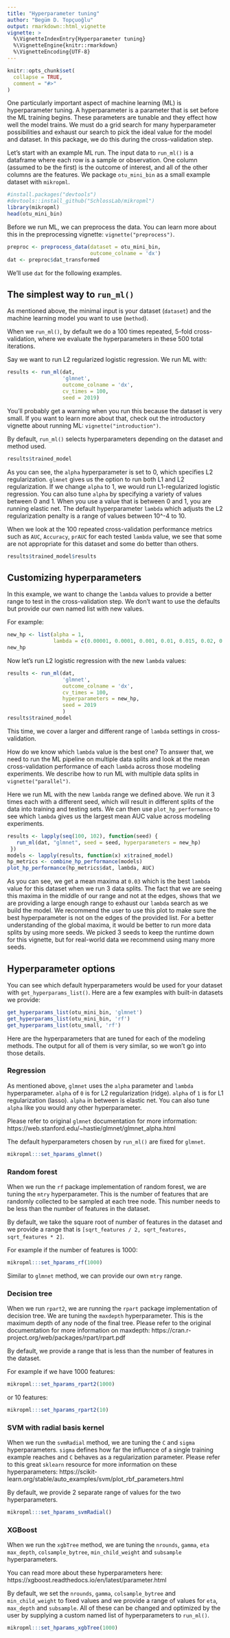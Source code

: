 ```yaml
---
title: "Hyperparameter tuning"
author: "Begüm D. Topçuoğlu"
output: rmarkdown::html_vignette
vignette: >
  %\VignetteIndexEntry{Hyperparameter tuning}
  %\VignetteEngine{knitr::rmarkdown}
  %\VignetteEncoding{UTF-8}
---
```


```r
knitr::opts_chunk$set(
  collapse = TRUE,
  comment = "#>"
)
```

One particularly important aspect of machine learning (ML) is hyperparameter tuning. 
A hyperparameter is a parameter that is set before the ML training begins. 
These parameters are tunable and they effect how well the model trains.
We must do a grid search for many hyperparameter possibilities and exhaust our search to pick the ideal value for the model and dataset. 
In this package, we do this during the cross-validation step.

Let's start with an example ML run. 
The input data to `run_ml()` is a dataframe where each row is a sample or observation.
One column (assumed to be the first) is the outcome of interest,
and all of the other columns are the features.
We package `otu_mini_bin` as a small example dataset with `mikropml`.

```r
#install.packages("devtools")
#devtools::install_github("SchlossLab/mikropml")
library(mikropml)
head(otu_mini_bin)
```

Before we run ML, we can preprocess the data. 
You can learn more about this in the preprocessing vignette: `vignette("preprocess")`.

```r
preproc <- preprocess_data(dataset = otu_mini_bin,
                           outcome_colname = 'dx')
dat <- preproc$dat_transformed
```

We'll use `dat` for the following examples.

## The simplest way to `run_ml()`

As mentioned above, the minimal input is your dataset (`dataset`) and the machine learning model you want to use (`method`).

When we `run_ml()`, by default we do a 100 times repeated, 5-fold cross-validation, 
where we evaluate the hyperparameters in these 500 total iterations.

Say we want to run L2 regularized logistic regression. We run ML with:

```r
results <- run_ml(dat,
                  'glmnet',
                  outcome_colname = 'dx',
                  cv_times = 100, 
                  seed = 2019)
```

You'll probably get a warning when you run this because the dataset is very small. If you want to learn more about that, check out the introductory vignette about running ML: `vignette("introduction")`.

By default, `run_ml()` selects hyperparameters depending on the dataset and method used.

```r
results$trained_model
```

As you can see, the `alpha` hyperparameter is set to 0, which specifies L2 regularization.
`glmnet` gives us the option to run both L1 and L2 regularization.
If we change `alpha` to 1, we would run L1-regularized logistic regression. 
You can also tune `alpha` by specifying a variety of values between 0 and 1. 
When you use a value that is between 0 and 1, you are running elastic net.
The default hyperparameter `lambda` which adjusts the L2 regularization penalty is a range of values between 10^-4 to 10. 

When we look at the 100 repeated cross-validation performance metrics such as 
`AUC`, `Accuracy`, `prAUC` for each tested `lambda` value, 
we see that some are not appropriate for this dataset and some do better than others. 

```r
results$trained_model$results
```

## Customizing hyperparameters

In this example, we want to change the `lambda` values to provide a better range to test in the cross-validation step. 
We don't want to use the defaults but provide our own named list with new values. 

For example:

```r
new_hp <- list(alpha = 1, 
               lambda = c(0.00001, 0.0001, 0.001, 0.01, 0.015, 0.02, 0.025, 0.03, 0.04, 0.05, 0.06, 0.1))
new_hp
```

Now let's run L2 logistic regression with the new `lambda` values:

```r
results <- run_ml(dat,
                  'glmnet',
                  outcome_colname = 'dx',
                  cv_times = 100,
                  hyperparameters = new_hp,
                  seed = 2019
                  )
results$trained_model
```

This time, we cover a larger and different range of `lambda` settings in cross-validation. 

How do we know which `lambda` value is the best one? 
To answer that, we need to run the ML pipeline on multiple data splits 
and look at the mean cross-validation performance of each `lambda` across those modeling experiments. 
We describe how to run ML with multiple data splits in `vignette("parallel")`.

Here we run ML with the new `lambda` range we defined above. 
We run it 3 times each with a different seed, which will result in different
splits of the data into training and testing sets.
We can then use `plot_hp_performance` to see which `lambda` gives us the largest mean AUC value across modeling experiments. 


```r
results <- lapply(seq(100, 102), function(seed) {
   run_ml(dat, "glmnet", seed = seed, hyperparameters = new_hp)
 })
models <- lapply(results, function(x) x$trained_model)
hp_metrics <- combine_hp_performance(models)
plot_hp_performance(hp_metrics$dat, lambda, AUC)
```

As you can see, we get a mean maxima at `0.03` which is the best `lambda` value 
for this dataset when we run 3 data splits. 
The fact that we are seeing this maxima in the middle of our range and not at the edges, 
shows that we are providing a large enough range to exhaust our `lambda` search 
as we build the model.
We recommend the user to use this plot to make sure the best hyperparameter 
is not on the edges of the provided list. 
For a better understanding of the global maxima, 
it would be better to run more data splits by using more seeds. 
We picked 3 seeds to keep the runtime down for this vignette,
but for real-world data we recommend using many more seeds.

## Hyperparameter options

You can see which default hyperparameters would be used for your dataset with `get_hyperparams_list()`. 
Here are a few examples with built-in datasets we provide:

```r
get_hyperparams_list(otu_mini_bin, 'glmnet')
get_hyperparams_list(otu_mini_bin, 'rf')
get_hyperparams_list(otu_small, 'rf')
```

Here are the hyperparameters that are tuned for each of the modeling methods.
The output for all of them is very similar, so we won't go into those details.

### Regression

As mentioned above, `glmnet` uses the `alpha` parameter and `lambda` hyperparameter.
`alpha` of `0` is for L2 regularization (ridge).
`alpha` of `1` is for L1 regularization (lasso).
`alpha` in between is elastic net. You can also tune `alpha` like you would any other hyperparameter. 

Please refer to original `glmnet` documentation for more information:
https://web.stanford.edu/~hastie/glmnet/glmnet_alpha.html

The default hyperparameters chosen by `run_ml()` are fixed for `glmnet`.

```r
mikropml:::set_hparams_glmnet()
```

### Random forest

When we run the `rf` package implementation of random forest, we are tuning the `mtry` hyperparameter. 
This is the number of features that are randomly collected to be sampled at each tree node. 
This number needs to be less than the number of features in the dataset.

By default, we take the square root of number of features in the dataset 
and we provide a range that is `[sqrt_features / 2, sqrt_features, sqrt_features * 2]`. 

For example if the number of features is 1000:

```r
mikropml:::set_hparams_rf(1000)
```

Similar to `glmnet` method, we can provide our own `mtry` range.

### Decision tree

When we run `rpart2`, we are running the `rpart` package implementation of decision tree.
We are tuning the `maxdepth` hyperparameter. 
This is the maximum depth of any node of the final tree.
Please refer to the original documentation for more information on maxdepth:
https://cran.r-project.org/web/packages/rpart/rpart.pdf

By default, we provide a range that is less than the number of features in the dataset. 

For example if we have 1000 features:

```r
mikropml:::set_hparams_rpart2(1000)
```

or 10 features:

```r
mikropml:::set_hparams_rpart2(10)
```


### SVM with radial basis kernel

When we run the `svmRadial` method, we are tuning the `C` and `sigma` hyperparameters. 
`sigma` defines how far the influence of a single training example reaches and `C` behaves as a regularization parameter.
Please refer to this great `sklearn` resource for more information on these hyperparameters:
https://scikit-learn.org/stable/auto_examples/svm/plot_rbf_parameters.html

By default, we provide 2 separate range of values for the two hyperparameters. 

```r
mikropml:::set_hparams_svmRadial()
```

### XGBoost

When we run the `xgbTree` method, we are tuning the 
`nrounds`, `gamma`, `eta` `max_depth`, `colsample_bytree`, `min_child_weight` and `subsample` hyperparameters. 

You can read more about these hyperparameters here:
https://xgboost.readthedocs.io/en/latest/parameter.html

By default, we set the `nrounds`, `gamma`, `colsample_bytree` and `min_child_weight` 
to fixed values and we provide a range of values for `eta`, `max_depth` and `subsample`. 
All of these can be changed and optimized by the user by supplying a custom
named list of hyperparameters to `run_ml()`.

```r
mikropml:::set_hparams_xgbTree(1000)
```

